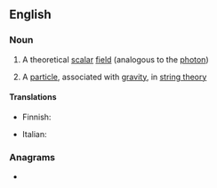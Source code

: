 ==English==
{{wikipedia}}

===Noun===
{{en-noun}}

# {{lb|en|physics}} A theoretical [[scalar]] [[field]] (analogous to the [[photon]])
# {{lb|en|physics}} A [[particle]], associated with [[gravity]], in [[string theory]]

====Translations====
{{trans-top|scalar field}}
{{trans-mid}}
{{trans-bottom}}

{{trans-top|particle}}
* Finnish: {{t|fi|dilatoni}}
{{trans-mid}}
* Italian: {{t|it|dilatone|m}}
{{trans-bottom}}

===Anagrams===
* {{anagrams|en|talonid}}
